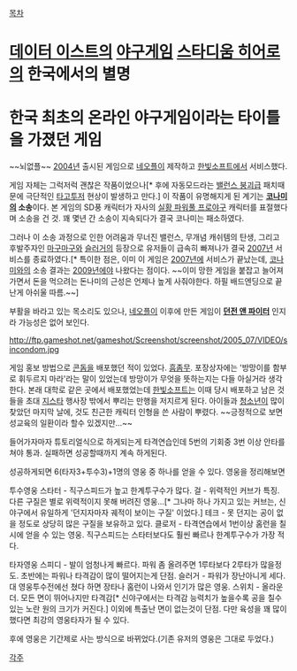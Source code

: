 [[목차]]

= [[데이터 이스트]]의 [[야구]]게임 [[스타디움 히어로]]의 한국에서의 별명 =

= '''한국 최초의 온라인 야구게임'''이라는 타이틀을 가졌던 게임 =
~~뇌없플~~ [[2004년]] 출시된 게임으로 [[네오플]]이 제작하고 [[한빛소프트]]에서 서비스했다.

게임 자체는 그럭저럭 괜찮은 작품이었으나[* 후에 자동모드라는 [[밸런스 붕괴]]급 패치때문에 극단적인 [[타고투저]] 현상이 발생하고 만다.] 이 작품이 유명해지게 된 계기는 '''[[코나미]]의 소송'''이다.
본 게임의 SD풍 캐릭터가 자사의 [[실황 파워풀 프로야구]] 캐릭터를 표절했다며 소송을 건 것. 꽤 몇년 간 소송이 지속되다가 결국 코나미는 패소하였다.

그러나 이 소송 과정으로 인한 어려움과 무너진 밸런스, 무개념 캐쉬템의 탄생, 그리고 후발주자인 [[마구마구]]와 [[슬러거]]의 등장으로 유저들이 급속히 빠져나가 결국 [[2007년]] 서비스를 종료하였다.[* 특이한 점은, 이미 이 게임은 [[2007년]]에 서비스가 끝났는데, [[코나미]]와의 소송 결과는 [[2009년]]에야 나왔다는 점이다. ~~이미 망한 게임을 붙잡고 늘어져 가면서 돈을 먹으려는 돈나미의 근성은 언제나 높게 사줘야한다. 하필 배드엔딩으로 끝난게 아쉬울 따름.~~]

부활을 바라고 있는 목소리도 있으나, [[네오플]]이 이후에 만든 게임이 '''[[던전 앤 파이터]]''' 인지라 가능성은 없어 보인다. 

http://ftp.gameshot.net/gameshot/Screenshot/screenshot/2005_07/VIDEO/sincondom.jpg

게임 홍보 방법으로 [[콘돔]]을 배포했던 적이 있었다. [[흠좀무]].
포장상자에는 '방망이를 함부로 휘두르지 마라'라는 말이 있었는데 방망이가 무엇을 뜻하는지는 다들 아실거라 생각한다. 본래 대학로 같은 곳에서 배포했었는데 [[한빛소프트]]는 이때 당시 배포하고 남은 것들을 초대 [[지스타]] 행사장 밖에서 뿌리는 만행을 저지르게 된다. 아이들과 [[청소년]]이 많이 찾았던 마지막 날에, 것도 친근한 캐릭터 인형을 쓴 사람이 뿌렸다. ~~긍정적으로 보면 성교육의 일환이라 할수 있겠지만...~~

들어가자마자 튜토리얼식으로 하게되는게 타격연습인데 5번의 기회중 3번 이상 안타를 쳐야 통과. 실패하면 성공할때까지 계속 하게된다.

성공하게되면 6(타자3+투수3)+1명의 영웅 중 하나를 얻을 수 있다.
영웅을 정리해보면

투수영웅
스타터 - 직구스피드가 높고 한계투구수가 많다.
걸 - 위력적인 커브가 특징. 다른 구질은 별로 위력적이지 못해 버려진 영웅...[* 그나마 하나 가지고 있는 커브는, 신야구에서 유일하게 '던지자마자 궤적이 보이는 구질' 이었다.]
테크 - 못 던지는 공이 없을 정도로 상당히 많은 구질을 보유하고 있다.
클로저 - 타격연습에서 1번이상 홈런을 칠 시에 얻을 수 있는 영웅. 직구스피드는 스타터보다도 훨씬 빠르나 한계투구수가 가장 적다.

타자영웅
스피디 - 발이 엄청나게 빠르다. 파워 좀 올려주면 1루타보다 2루타가 많을정도. 초반에는 파워나 타격감이 많이 떨어지는게 단점.
슬러거 - 파워가 장난아니게 세다. 대 영웅투수전에선 쳤다 하면 장타나 홈런이 나와서 인기가 많은 영웅.
스위치 - 올라운더. 모든 면이 뛰어나지만 타격감[* 신야구에서는 타격감 능력치가 높을수록 공을 칠수 있는 노란 원의 크기가 커진다.] 이외에 특출난 면이 없는것이 단점. 다만 육성을 꽤 많이 했다면 최강의 영웅타자가 될 수 있다.

후에 영웅은 기간제로 사는 방식으로 바뀌었다.(기존 유저의 영웅은 그대로 두었다.)

[[각주]]
